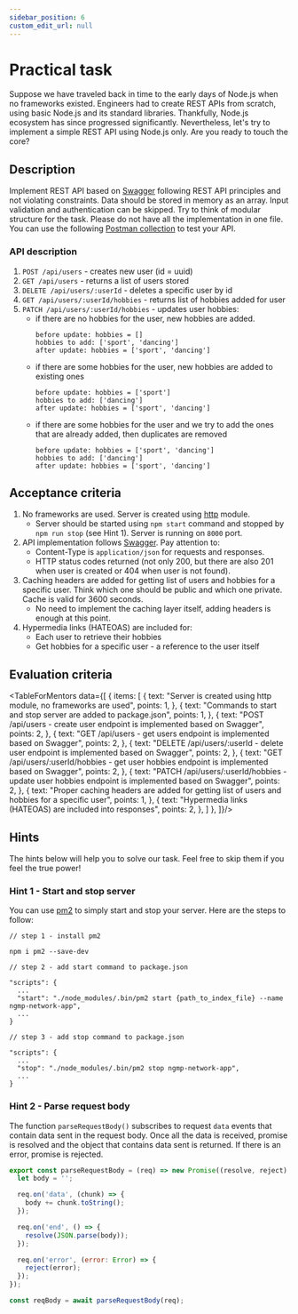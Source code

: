 ```yaml
---
sidebar_position: 6
custom_edit_url: null
---
```



# Practical task

Suppose we have traveled back in time to the early days of Node.js when no frameworks existed. Engineers had to create REST APIs from scratch, using basic Node.js and its standard libraries. Thankfully, Node.js ecosystem has since progressed significantly. Nevertheless, let's try to implement a simple REST API using Node.js only. Are you ready to touch the core?

## Description

Implement REST API based on [Swagger](https://git.epam.com/ld-global-coordinators/js-programs/nodejs-gmp-coursebook/-/blob/master/public-for-mentees/4-network/swagger.yaml) following REST API principles and not violating constraints. Data should be stored in memory as an array. Input validation and authentication can be skipped. Try to think of modular structure for the task. Please do not have all the implementation in one file. You can use the following [Postman collection](https://git.epam.com/ld-global-coordinators/js-programs/nodejs-gmp-coursebook/-/blob/master/public-for-mentees/4-network/app.postman_collection.json) to test your API.

### API description
1. `POST /api/users` - creates new user (id = uuid)
2. `GET /api/users` - returns a list of users stored
3. `DELETE /api/users/:userId` - deletes a specific user by id
4. `GET /api/users/:userId/hobbies` - returns list of hobbies added for user
5. `PATCH /api/users/:userId/hobbies` - updates user hobbies:
    - if there are no hobbies for the user, new hobbies are added.
      ```
      before update: hobbies = []
      hobbies to add: ['sport', 'dancing']
      after update: hobbies = ['sport', 'dancing']
      ```
    - if there are some hobbies for the user, new hobbies are added to existing ones
      ```
      before update: hobbies = ['sport']
      hobbies to add: ['dancing']
      after update: hobbies = ['sport', 'dancing']
      ```
    - if there are some hobbies for the user and we try to add the ones that are already added, then duplicates are removed
      ```
      before update: hobbies = ['sport', 'dancing']
      hobbies to add: ['dancing']
      after update: hobbies = ['sport', 'dancing']
      ```


## Acceptance criteria
1. No frameworks are used. Server is created using [http](https://nodejs.org/api/http.html) module.
    - Server should be started using `npm start` command and stopped by `npm run stop` (see Hint 1). Server is running on `8000` port.
2. API implementation follows [Swagger](https://git.epam.com/ld-global-coordinators/js-programs/nodejs-gmp-coursebook/-/blob/master/public-for-mentees/4-network/swagger.yaml). Pay attention to:
    - Content-Type is `application/json` for requests and responses.
    - HTTP status codes returned (not only 200, but there are also 201 when user is created or 404 when user is not found).
3. Caching headers are added for getting list of users and hobbies for a specific user. Think which one should be public and which one private. Cache is valid for 3600 seconds.
    - No need to implement the caching layer itself, adding headers is enough at this point. 
4. Hypermedia links (HATEOAS) are included for:
    - Each user to retrieve their hobbies 
    - Get hobbies for a specific user - a reference to the user itself

## Evaluation criteria

<TableForMentors data={[
  {
    items: [
      {
        text: "Server is created using http module, no frameworks are used",
        points: 1,
      },
      {
        text: "Commands to start and stop server are added to package.json",
        points: 1,
      },
      {
        text: "POST /api/users - create user endpoint is implemented based on Swagger",
        points: 2,
      },
      {
        text: "GET /api/users - get users endpoint is implemented based on Swagger",
        points: 2,
      },
      {
        text: "DELETE /api/users/:userId - delete user endpoint is implemented based on Swagger",
        points: 2,
      },
      {
        text: "GET /api/users/:userId/hobbies - get user hobbies endpoint is implemented based on Swagger",
        points: 2,
      },
      {
        text: "PATCH /api/users/:userId/hobbies - update user hobbies endpoint is implemented based on Swagger",
        points: 2,
      },
      {
        text: "Proper caching headers are added for getting list of users and hobbies for a specific user",
        points: 1,
      },
      {
        text: "Hypermedia links (HATEOAS) are included into responses",
        points: 2,
      },
    ]
  },
]}/>

## Hints

The hints below will help you to solve our task. Feel free to skip them if you feel the true power!

### Hint 1 - Start and stop server

You can use [pm2](https://www.npmjs.com/package/pm2) to simply start and stop your server. Here are the steps to follow:

```
// step 1 - install pm2

npm i pm2 --save-dev 

// step 2 - add start command to package.json

"scripts": {
  ...
  "start": "./node_modules/.bin/pm2 start {path_to_index_file} --name ngmp-network-app",
  ...
}

// step 3 - add stop command to package.json

"scripts": {
  ...
  "stop": "./node_modules/.bin/pm2 stop ngmp-network-app",
  ...
}
```

### Hint 2 - Parse request body

The function `parseRequestBody()` subscribes to request `data` events that contain data sent in the request body. Once all the data is received, promise is resolved and the object that contains data sent is returned. If there is an error, promise is rejected.

```js
export const parseRequestBody = (req) => new Promise((resolve, reject) => {
  let body = '';

  req.on('data', (chunk) => {
    body += chunk.toString();
  });

  req.on('end', () => {
    resolve(JSON.parse(body));
  });

  req.on('error', (error: Error) => {
    reject(error);
  });
});

const reqBody = await parseRequestBody(req);
```
